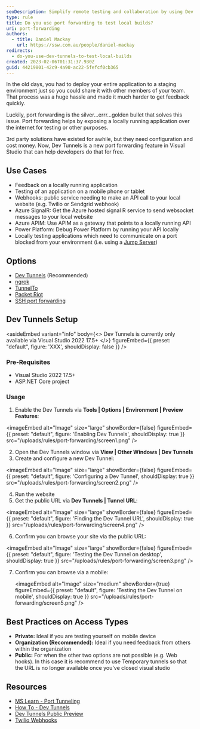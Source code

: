```yaml
---
seoDescription: Simplify remote testing and collaboration by using Dev Tunnels or alternative port forwarding solutions to expose your locally running application over the internet.
type: rule
title: Do you use port forwarding to test local builds?
uri: port-forwarding
authors:
  - title: Daniel Mackay
    url: https://ssw.com.au/people/daniel-mackay
redirects:
  - do-you-use-dev-tunnels-to-test-local-builds
created: 2023-02-06T01:31:37.930Z
guid: 44219801-42c9-4a90-ac22-5fefcf0cb365
---
```


In the old days, you had to deploy your entire application to a staging environment just so you could share it with other members of your team. That process was a huge hassle and made it much harder to get feedback quickly.

Luckily, port forwarding is the silver...errr...golden bullet that solves this issue. Port forwarding helps by exposing a locally running application over the internet for testing or other purposes.

3rd party solutions have existed for awhile, but they need configuration and cost money. Now, Dev Tunnels is a new port forwarding feature in Visual Studio that can help developers do that for free.
<youtubeEmbed url="https://www.youtube.com/embed/4Fvq_g8skHE" description="Video: Simplify Remote Testing with Dev Tunnels | [Daniel Mackay](https://ssw.com.au/people/daniel-mackay/) | SSW Rules (7 min)" />

## Use Cases

- Feedback on a locally running application
- Testing of an application on a mobile phone or tablet
- Webhooks: public service needing to make an API call to your local website (e.g. Twilio or Sendgrid webhook)
- Azure SignalR: Get the Azure hosted signal R service to send websocket messages to your local website
- Azure APIM: Use APIM as a gateway that points to a locally running API
- Power Platform: Debug Power Platform by running your API locally
- Locally testing applications which need to communicate on a port blocked from your environment (i.e. using a [Jump Server](https://en.wikipedia.org/wiki/Jump_server))

## Options

- [Dev Tunnels](https://learn.microsoft.com/en-us/aspnet/core/test/dev-tunnels?view=aspnetcore-7.0) (Recommended)
- [ngrok](https://ngrok.com)
- [TunnelTo](https://tunnelto.dev)
- [Packet Riot](https://packetriot.com)
- [SSH port forwarding](https://linuxize.com/post/how-to-setup-ssh-tunneling/)

## Dev Tunnels Setup

<asideEmbed
  variant="info"
  body={<>
    Dev Tunnels is currently only available via Visual Studio 2022 17.5+
  </>}
  figureEmbed={{
    preset: "default",
    figure: 'XXX',
    shouldDisplay: false
  }}
/>

### Pre-Requisites

- Visual Studio 2022 17.5+
- ASP.NET Core project

### Usage

1. Enable the Dev Tunnels via **Tools | Options | Environment | Preview Features**:

   
<imageEmbed
  alt="Image"
  size="large"
  showBorder={false}
  figureEmbed={{
    preset: "default",
    figure: 'Enabling Dev Tunnels',
    shouldDisplay: true
  }}
  src="/uploads/rules/port-forwarding/screen1.png"
/>

2. Open the Dev Tunnels window via **View | Other Windows | Dev Tunnels**
3. Create and configure a new Dev Tunnel:

   
<imageEmbed
  alt="Image"
  size="large"
  showBorder={false}
  figureEmbed={{
    preset: "default",
    figure: 'Configuring a Dev Tunnel',
    shouldDisplay: true
  }}
  src="/uploads/rules/port-forwarding/screen2.png"
/>

4. Run the website
5. Get the public URL via **Dev Tunnels | Tunnel URL**:

   
<imageEmbed
  alt="Image"
  size="large"
  showBorder={false}
  figureEmbed={{
    preset: "default",
    figure: 'Finding the Dev Tunnel URL',
    shouldDisplay: true
  }}
  src="/uploads/rules/port-forwarding/screen4.png"
/>

6. Confirm you can browse your site via the public URL:

   
<imageEmbed
  alt="Image"
  size="large"
  showBorder={false}
  figureEmbed={{
    preset: "default",
    figure: 'Testing the Dev Tunnel on desktop',
    shouldDisplay: true
  }}
  src="/uploads/rules/port-forwarding/screen3.png"
/>

7. Confirm you can browse via a mobile:

   <imageEmbed
  alt="Image"
  size="medium"
  showBorder={true}
  figureEmbed={{
    preset: "default",
    figure: 'Testing the Dev Tunnel on mobile',
    shouldDisplay: true
  }}
  src="/uploads/rules/port-forwarding/screen5.png"
/>

## Best Practices on Access Types

- **Private:** Ideal if you are testing yourself on mobile device
- **Organization (Recommended):** Ideal if you need feedback from others within the organization
- **Public:** For when the other two options are not possible (e.g. Web hooks). In this case it is recommend to use Temporary tunnels so that the URL is no longer available once you've closed visual studio

## Resources

- [MS Learn - Port Tunneling](https://learn.microsoft.com/en-us/connectors/custom-connectors/port-tunneling)
- [How To - Dev Tunnels](https://learn.microsoft.com/en-us/aspnet/core/test/dev-tunnels?view=aspnetcore-7.0)
- [Dev Tunnels Public Preview](https://devblogs.microsoft.com/visualstudio/public-preview-of-dev-tunnels-in-visual-studio-for-asp-net-core-projects)
- [Twilio Webhooks](https://www.twilio.com/blog/use-visual-studio-port-tunneling-with-twilio-webhooks)